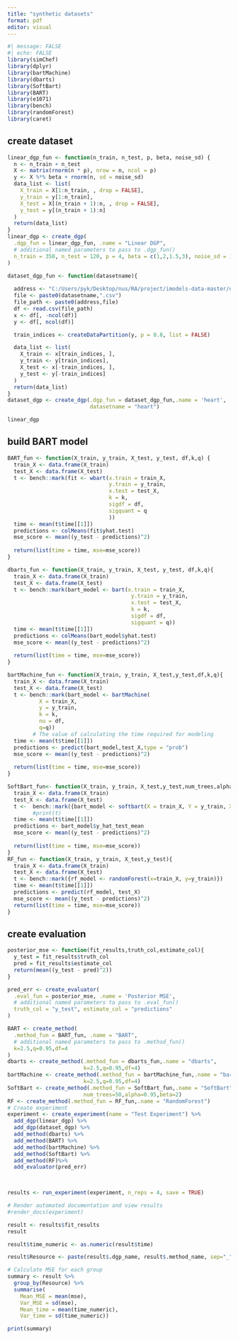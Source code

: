 ---
title: "synthetic datasets"
format: pdf
editor: visual
---

```{r}
#| message: FALSE
#| echo: FALSE
library(simChef)
library(dplyr)
library(bartMachine)
library(dbarts)
library(SoftBart)
library(BART)
library(e1071)
library(bench)
library(randomForest)
library(caret)
```
## create dataset

```{r}
linear_dgp_fun <- function(n_train, n_test, p, beta, noise_sd) {
  n <- n_train + n_test
  X <- matrix(rnorm(n * p), nrow = n, ncol = p)
  y <- X %*% beta + rnorm(n, sd = noise_sd)
  data_list <- list(
    X_train = X[1:n_train, , drop = FALSE],
    y_train = y[1:n_train],
    X_test = X[(n_train + 1):n, , drop = FALSE],
    y_test = y[(n_train + 1):n]
  )
  return(data_list)
}
linear_dgp <- create_dgp(
  .dgp_fun = linear_dgp_fun, .name = "Linear DGP",
  # additional named parameters to pass to .dgp_fun()
  n_train = 350, n_test = 120, p = 4, beta = c(1,2,1.5,3), noise_sd = 1
)

dataset_dgp_fun <- function(datasetname){
  
  address <- "C:/Users/pyk/Desktop/nus/RA/project/imodels-data-master/data_cleaned/"
  file <- paste0(datasetname,".csv")
  file_path <- paste0(address,file)
  df <- read.csv(file_path)
  x <- df[, -ncol(df)]
  y <- df[, ncol(df)]

  train_indices <- createDataPartition(y, p = 0.8, list = FALSE)

  data_list <- list(
    X_train <- x[train_indices, ],
    y_train <- y[train_indices],
    X_test <- x[-train_indices, ],
    y_test <- y[-train_indices]
  )
  return(data_list)
}
dataset_dgp <- create_dgp(.dgp_fun = dataset_dgp_fun,.name = 'heart',
                          datasetname = "heart")
```

```{r}
linear_dgp
```

## build BART model
```{r}
BART_fun <- function(X_train, y_train, X_test, y_test, df,k,q) {
  train_X <- data.frame(X_train)
  test_X <- data.frame(X_test)
  t <- bench::mark(fit <- wbart(x.train = train_X,
                                y.train = y_train,
                                x.test = test_X,
                                k = k,
                                sigdf = df,
                                sigquant = q
                                ))
  time <- mean(t$time[[1]])
  predictions <- colMeans(fit$yhat.test)
  mse_score <- mean((y_test - predictions)^2)
  
  return(list(time = time, mse=mse_score))
}

dbarts_fun <- function(X_train, y_train, X_test, y_test, df,k,q){
  train_X <- data.frame(X_train)
  test_X <- data.frame(X_test)
  t <- bench::mark(bart_model <- bart(x.train = train_X,
                                       y.train = y_train,
                                       x.test = test_X,
                                       k = k,
                                       sigdf = df,
                                       sigquant = q))
  time <- mean(t$time[[1]])
  predictions <- colMeans(bart_model$yhat.test)
  mse_score <- mean((y_test - predictions)^2)
  
  return(list(time = time, mse=mse_score))
}

bartMachine_fun <- function(X_train, y_train, X_test,y_test,df,k,q){
  train_X <- data.frame(X_train)
  test_X <- data.frame(X_test)
  t <- bench::mark(bart_model <- bartMachine(
          X = train_X,
          y = y_train,
          k = k,
          nu = df,
          q=q))
        # The value of calculating the time required for modeling
  time <- mean(t$time[[1]])
  predictions <- predict(bart_model,test_X,type = "prob")
  mse_score <- mean((y_test - predictions)^2)
  
  return(list(time = time, mse=mse_score))
}

SoftBart_fun<- function(X_train, y_train, X_test,y_test,num_trees,alpha,beta){
  train_X <- data.frame(X_train)
  test_X <- data.frame(X_test)
  t <-  bench::mark({bart_model <- softbart(X = train_X, Y = y_train, X_test = test_X, hypers = Hypers(train_X, y_train, num_tree = num_trees, gamma = alpha,beta = beta),opts = Opts(num_burn = 200, num_save = 1000, update_tau = TRUE))})
        #print(t)
  time <- mean(t$time[[1]])
  predictions <- bart_model$y_hat_test_mean
  mse_score <- mean((y_test - predictions)^2)
  
  return(list(time = time, mse=mse_score))
}
RF_fun <- function(X_train, y_train, X_test,y_test){
  train_X <- data.frame(X_train)
  test_X <- data.frame(X_test)
  t <- bench::mark({rf_model <- randomForest(x=train_X, y=y_train)})
  time <- mean(t$time[[1]])
  predictions <- predict(rf_model, test_X)
  mse_score <- mean((y_test - predictions)^2)
  return(list(time = time, mse=mse_score))
}
```
## create evaluation

```{r}
posterior_mse <- function(fit_results,truth_col,estimate_col){
  y_test = fit_results$truth_col
  pred = fit_results$estimate_col
  return(mean((y_test - pred)^2))
}

pred_err <- create_evaluator(
  .eval_fun = posterior_mse, .name = 'Posterior MSE',
  # additional named parameters to pass to .eval_fun()
  truth_col = "y_test", estimate_col = "predictions"
) 

```


```{r,results='hide'}


BART <- create_method(
  .method_fun = BART_fun, .name = "BART", 
  # additional named parameters to pass to .method_fun()
  k=2.5,q=0.95,df=4
)
dbarts <- create_method(.method_fun = dbarts_fun,.name = "dbarts",
                        k=2.5,q=0.95,df=4)
bartMachine <- create_method(.method_fun = bartMachine_fun,.name = "bartMachine",
                        k=2.5,q=0.95,df=4)
SoftBart <- create_method(.method_fun = SoftBart_fun,.name = "SoftBart",
                        num_trees=50,alpha=0.95,beta=2)
RF <- create_method(.method_fun = RF_fun,.name = "RandomForest")
# Create experiment
experiment <- create_experiment(name = "Test Experiment") %>%
  add_dgp(linear_dgp) %>%
  add_dgp(dataset_dgp) %>%
  add_method(dbarts) %>%
  add_method(BART) %>%
  add_method(bartMachine) %>%
  add_method(SoftBart) %>%
  add_method(RF)%>%
  add_evaluator(pred_err)


  
results <- run_experiment(experiment, n_reps = 4, save = TRUE)

# Render automated documentation and view results
#render_docs(experiment)
```

```{r}
result <- results$fit_results
result
```

```{r}

result$time_numeric <- as.numeric(result$time)

```

```{r}
result$Resource <- paste(result$.dgp_name, result$.method_name, sep="_")

# Calculate MSE for each group
summary <- result %>%
  group_by(Resource) %>%
  summarise(
    Mean_MSE = mean(mse),
    Var_MSE = sd(mse),
    Mean_time = mean(time_numeric),
    Var_time = sd(time_numeric))

print(summary)

```







